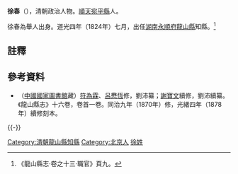 '''徐春'''（{{bd|？||？||}}），清朝政治人物。[[順天府|順天]][[宛平縣|宛平縣]]人。

徐春為舉人出身。道光四年（1824年）七月，出任[[湖南|湖南]][[永順府|永順府]][[龍山縣|龍山縣]]知縣。<ref>《龍山縣志·卷之十三·職官》頁九。</ref>

==註釋==
{{reflist}}

==參考資料==
*（[[中國國家圖書館|中國國家圖書館]]藏）[[符為霖|符為霖]]、[[呂懋恆|呂懋恆]]修，劉沛纂；[[謝寶文|謝寶文]]續修，劉沛續纂。《龍山縣志》十六卷，卷首一卷。同治九年（1870年）修，光緒四年（1878年）續修刻本。

{{-}}
{{start box}}
{{s-off}}
{{succession box|[[張典|張典]]|[[翟誥|翟誥]]|[[湖南|湖南]][[永順府|永順府]][[龍山縣|龍山縣]][[知縣|知縣]]（[[龍山縣知縣列表|列表]]）|<small>道光四年（1824年）七月上任</small>}}
{{end box}}

{{DEFAULTSORT:X徐}}
[[Category:清朝龍山縣知縣|Category:清朝龍山縣知縣]]
[[Category:北京人|Category:北京人]]
[[Category:徐姓|徐姓]]